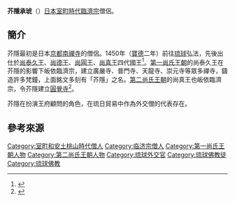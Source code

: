 '''芥隱承琥'''（{{bd|？||1495年|6月8日|}}）[[日本|日本]][[室町時代|室町時代]][[臨濟宗|臨濟宗]]僧侶。

== 簡介 ==
芥隱最初是日本[[京都|京都]][[南禪寺|南禪寺]]的僧侶。1450年（[[寶德|寶德]]二年）前往[[琉球國|琉球]]弘法，先後出仕於[[尚泰久王|尚泰久王]]、[[尚德王|尚德王]]、[[尚圓王|尚圓王]]、[[尚真王|尚真王]]四代國王<ref>{{cite web|title=芥隠承琥|url=https://kotobank.jp/word/%E8%8A%A5%E9%9A%A0%E6%89%BF%E7%90%A5-1064256|publisher=講談社|accessdate=2017-11-22|archive-date=2019-03-06|archive-url=https://web.archive.org/web/20190306111402/https://kotobank.jp/word/%E8%8A%A5%E9%9A%A0%E6%89%BF%E7%90%A5-1064256|dead-url=no}}</ref>。[[第一尚氏王朝|第一尚氏王朝]]的尚泰久王在芥隱的影響下皈依臨濟宗，建立廣嚴寺、普門寺、天龍寺、崇元寺等眾多禪寺，鑄造許多梵鐘，上面銘文多刻有「芥隱」之名。[[第二尚氏王朝|第二尚氏王朝]]的尚真王也皈依臨濟宗，令芥隱建立[[圓覺寺_(那霸市)|圓覺寺]]<ref>{{cite web|author1=佛教大辞典|title=承琥|url=http://www.xtfj.org/cidian/fo/2013/1220/13004.html|publisher=邢台佛教网|accessdate=2017-11-22|archive-date=2017-12-01|archive-url=https://web.archive.org/web/20171201043558/http://www.xtfj.org/cidian/fo/2013/1220/13004.html|dead-url=yes}}</ref>。

芥隱在扮演王府顧問的角色，在琉日貿易中作為外交僧的代表存在。

== 參考來源 ==
{{reflist}}

[[Category:室町和安土桃山時代僧人|Category:室町和安土桃山時代僧人]]
[[Category:临济宗僧人|Category:临济宗僧人]]
[[Category:第一尚氏王朝人物|Category:第一尚氏王朝人物]]
[[Category:第二尚氏王朝人物|Category:第二尚氏王朝人物]]
[[Category:琉球外交官|Category:琉球外交官]]
[[Category:琉球佛教徒|Category:琉球佛教徒]]
[[Category:琉球佛教|Category:琉球佛教]]